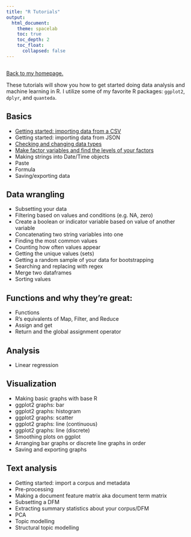 ```yaml
---
title: "R Tutorials"
output: 
  html_document:
    theme: spacelab
    toc: true
    toc_depth: 2
    toc_float: 
      collapsed: false
---
```

```r

```

<a href="../index.html">Back to my homepage.</a>

These tutorials will show you how to get started doing data analysis and machine learning in R. I utilize some of my favorite R packages: `ggplot2`, `dplyr`, and `quanteda`. 

## Basics

- <a href="csv.html">Getting started: importing data from a CSV</a>
- Getting started: importing data from JSON
- <a href="checkingtype.html">Checking and changing data types</a>
- <a href="factors.html">Make factor variables and find the levels of your factors</a>
- Making strings into Date/Time objects
- Paste
- Formula
- Saving/exporting data

## Data wrangling

- Subsetting your data
- Filtering based on values and conditions (e.g. NA, zero)
- Create a boolean or indicator variable based on value of another variable
- Concatenating two string variables into one
- Finding the most common values
- Counting how often values appear
- Getting the unique values (sets)
- Getting a random sample of your data for bootstrapping
- Searching and replacing with regex
- Merge two dataframes
- Sorting values

## Functions and why they're great:

- Functions
- R's equivalents of Map, Filter, and Reduce
- Assign and get
- Return and the global assignment operator

## Analysis

- Linear regression

## Visualization

- Making basic graphs with base R
- ggplot2 graphs: bar
- ggplot2 graphs: histogram
- ggplot2 graphs: scatter
- ggplot2 graphs: line (continuous)
- ggplot2 graphs: line (discrete)
- Smoothing plots on ggplot
- Arranging bar graphs or discrete line graphs in order
- Saving and exporting graphs

## Text analysis

- Getting started: import a corpus and metadata
- Pre-processing
- Making a document feature matrix aka document term matrix
- Subsetting a DFM
- Extracting summary statistics about your corpus/DFM
- PCA
- Topic modelling
- Structural topic modelling
